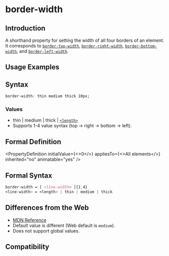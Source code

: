 # border-width

## Introduction

A shorthand property for setting the width of all four borders of an element. It corresponds to [`border-top-width`](./border-top-width.mdx), [`border-right-width`](./border-right-width.mdx), [`border-bottom-width`](./border-bottom-width.mdx), and [`border-left-width`](./border-left-width.mdx).

## Usage Examples


<Go
  example="css-api"
  defaultFile="src/border-width/App.tsx"
  img="https://lf-lynx.tiktok-cdns.com/obj/lynx-artifacts-oss-sg/lynx-website/assets/doc/css/border-width.jpg"
  defaultEntryFile="dist/border-width.lynx.bundle"
  entry="src/border-width"
/>

## Syntax

```css
border-width: thin medium thick 10px;
```

### Values

- thin | medium | thick | [`<length>`](/api/css/data-type/length.html)
- Supports 1-4 value syntax (top → right → bottom → left).

## Formal Definition


<PropertyDefinition
  initialValue={<>0</>}
  appliesTo={<>All elements</>}
  inherited="no"
  animatable="yes"
/>

## Formal Syntax

```css
border-width = [ <line-width> ]{1,4}
<line-width> = <length> | thin | medium | thick
```

## Differences from the Web

- [MDN Reference](https://developer.mozilla.org/en-US/docs/Web/CSS/border-width)
- Default value is different (Web default is `medium`).
- Does not support global values.

## Compatibility


<LegacyCompatTable metadata="css/properties/border-width" />
